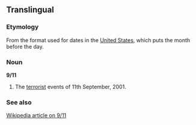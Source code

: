 ==Translingual==

===Etymology===
From the format used for dates in the [[United States]], which puts the month before the day.

===Noun===
'''9/11'''

#The [[terrorist]] events of 11th September, 2001.

===See also===
[[w:September 11, 2001 attacks|Wikipedia article on 9/11]]